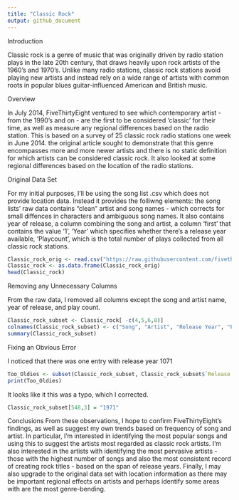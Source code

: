 ---
title: "Classic Rock"
output: github_document
---



Introduction

Classic rock is a genre of music that was originally driven by radio station plays in the late 20th century, that draws heavily upon rock artists of the 1960's and 1970's. Unlike many radio stations, classic rock stations avoid playing new artists and instead rely on a wide range of artists with common roots in popular blues guitar-influenced American and British music. 

Overview

In July 2014, FiveThirtyEight ventured to see which contemporary artist - from the 1990's and on - are the first to be considered 'classic' for their time, as well as measure any regional differences based on the radio station. This is based on a survey of 25 classic rock radio stations one week in June 2014. the original article sought to demonstrate that this genre encompasses more and more newer artists and there is no static definition for which artists can be considered classic rock. It also looked at some regional differences based on the location of the radio stations.


Original Data Set


For my initial purposes, I'll be using the song list .csv which does not provide location data. Instead it provides the folliwng elements: the song lists' raw data contains "clean" artist and song names - which corrects for small diffences in characters and ambiguous song names. It also contains year of release, a column combining the song and artist, a column 'first' that contains the value '1', 'Year' which specifies whether there's a release year available, 'Playcount', which is the total number of plays collected from all classic rock stations.

```{r setup, include=FALSE}
Classic_rock_orig <- read.csv("https://raw.githubusercontent.com/fivethirtyeight/data/master/classic-rock/classic-rock-song-list.csv")
Classic_rock <- as.data.frame(Classic_rock_orig)
head(Classic_rock)

```


Removing any Unnecessary Columns

From the raw data, I removed all columns except the song and artist name, year of release, and play count.

```{r setup, include=FALSE}
Classic_rock_subset <- Classic_rock[ -c(4,5,6,8)]
colnames(Classic_rock_subset) <- c("Song", "Artist", "Release Year", "Play Count")
summary(Classic_rock_subset)
```

Fixing an Obvious Error

I noticed that there was one entry with release year 1071
```{r setup, include=FALSE}
Too_Oldies <- subset(Classic_rock_subset, Classic_rock_subset$`Release Year` == 1071)
print(Too_Oldies)
```

It looks like it this was a typo, which I corrected.
```{r setup, include=FALSE}
Classic_rock_subset[548,3] = "1971"
```

Conclusions
From these observations, I hope to confirm FiveThirtyEight's findings, as well as suggest my own trends based on frequency of song and artist. In particular, I'm interested in identifying the most popular songs and using this to suggest the artists most regarded as classic rock artists. I'm also interested in the artists with identifying the most pervasive artists - those with the highest number of songs and also the most consistent record of creating rock titles - based on the span of release years. Finally, I may also upgrade to the original data set with location information as there may be important regional effects on artists and perhaps identify some areas with are the most genre-bending.